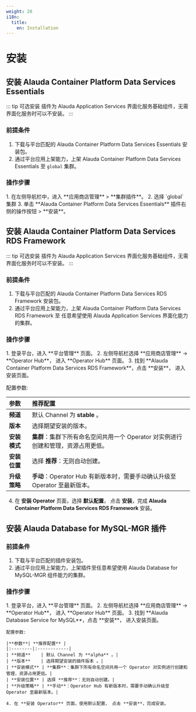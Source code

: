 ```yaml
---
weight: 20
i18n:
  title:
    en: Installation
---
```


# 安装

## 安装 Alauda Container Platform Data Services Essentials

::: tip 可选安装
插件为 Alauda Application Services 界面化服务基础组件，无需界面化服务时可以不安装。
:::

### 前提条件
1. 下载与平台匹配的 Alauda Container Platform Data Services Essentials 安装包。
2. 通过平台应用上架能力，上架 Alauda Container Platform Data Services Essentials 至 `global` 集群。

### 操作步骤
<Tabs>
<Tab label="Web Console">
1. 在左侧导航栏中，进入 **应用商店管理** > **集群插件**。
2. 选择 `global` 集群
3. 单击 **Alauda Container Platform Data Services Essentials** 插件右侧的操作按钮 > **安装**。
</Tab>
</Tabs>

## 安装 Alauda Container Platform Data Services RDS Framework

::: tip 可选安装
插件为 Alauda Application Services 界面化服务基础组件，无需界面化服务时可以不安装。
:::

### 前提条件
1. 下载与平台匹配的 Alauda Container Platform Data Services RDS Framework 安装包。
2. 通过平台应用上架能力，上架 Alauda Container Platform Data Services RDS Framework 至 任意希望使用 Alauda Application Services 界面化能力的集群。

### 操作步骤
<Tabs>
<Tab label="Web Console">
1. 登录平台，进入 **平台管理** 页面。
2. 左侧导航栏选择 **应用商店管理** -> **Operator Hub**， 进入 **Operator Hub** 页面。
3. 找到 **Alauda Container Platform Data Services RDS Framework**，点击 **安装**， 进入安装页面。

配置参数:

|**参数**| **推荐配置** |
|:--------|:------------|
| **频道**    | 默认 Channel 为 **stable** 。|
| **版本**    | 选择期望安装的版本。|
| **安装模式** | **集群**：集群下所有命名空间共用一个 Operator 对实例进行创建和管理，资源占用更低。|
| **安装位置** | 选择 **推荐**：无则自动创建。|
| **升级策略** | **手动**：Operator Hub 有新版本时，需要手动确认升级至 Operator 至最新版本。|

4. 在 **安装 Operator** 页面，选择 **默认配置**， 点击 **安装**，完成 **Alauda Container Platform Data Services RDS Framework** 安装。

</Tab>
</Tabs>

## 安装 Alauda Database for MySQL-MGR 插件

### 前提条件
1. 下载与平台匹配的插件安装包。
2. 通过平台应用上架能力，上架插件至任意希望使用 Alauda Database for MySQL-MGR 组件能力的集群。

### 操作步骤

<Tabs>
<Tab label="Web Console">
    1. 登录平台，进入 **平台管理** 页面。
    2. 左侧导航栏选择 **应用商店管理** -> **Operator Hub**， 进入 **Operator Hub** 页面。
    3. 找到 **Alauda Database Service for  MySQL**，点击 **安装**， 进入安装页面。

    配置参数:

    |**参数**| **推荐配置** |
    |:--------|:------------|
    | **频道**    | 默认 Channel 为 **alpha** 。|
    | **版本**    | 选择期望安装的插件版本 。|
    | **安装模式** | **集群**：集群下所有命名空间共用一个 Operator 对实例进行创建和管理，资源占用更低。|
    | **安装位置** | 选择 **推荐**：无则自动创建。|
    | **升级策略** | **手动**：Operator Hub 有新版本时，需要手动确认升级至 Operator 至最新版本。|

    4. 在 **安装 Operator** 页面，使用默认配置， 点击 **安装**，完成安装。
</Tab>
</Tabs>

